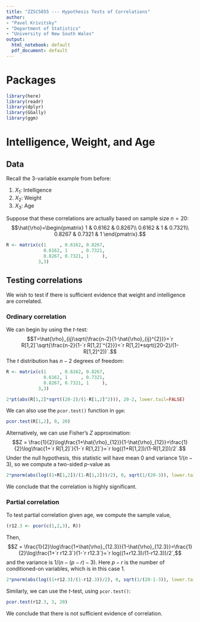 ```yaml
---
title: "ZZSC5855 --- Hypothesis Tests of Correlations"
author:
- "Pavel Krivitsky"
- "Department of Statistics"
- "University of New South Wales"
output:
  html_notebook: default
  pdf_document: default
---
```



# Packages
```r
library(here)
library(readr)
library(dplyr)
library(GGally)
library(ggm)
```

# Intelligence, Weight, and Age

## Data

Recall the 3-variable example from before:

1. $X_{1}$: Intelligence
2. $X_{2}$: Weight
3. $X_{3}$: Age

Suppose that these correlations are actually based on sample size $n=20$:
$$\hat{\rho}=\begin{pmatrix}
1 & 0.6162 & 0.8267\\
0.6162 & 1 & 0.7321\\
0.8267 & 0.7321 & 1
\end{pmatrix}.$$

```r
R <- matrix(c(1     , 0.6162, 0.8267,
              0.6162, 1     , 0.7321,
              0.8267, 0.7321, 1     ),
            3,3)
```

## Testing correlations

We wish to test if there is sufficient evidence that weight and intelligence are correlated.

### Ordinary correlation

We can begin by using the $t$-test:
$$T=\hat{\rho}_{ij}\sqrt{\frac{n-2}{1-\hat{\rho}_{ij}^{2}}}=`r R[1,2]`\sqrt{\frac{n-2}{1-`r R[1,2]`^{2}}}=`r R[1,2]*sqrt((20-2)/(1-R[1,2]^2))`.$$
The $t$ distribution has $n-2$ degrees of freedom:
```r
R <- matrix(c(1     , 0.6162, 0.8267,
              0.6162, 1     , 0.7321,
              0.8267, 0.7321, 1     ),
            3,3)

2*pt(abs(R[1,2]*sqrt((20-2)/(1-R[1,2]^2))), 20-2, lower.tail=FALSE)
```
We can also use the `pcor.test()` function in `ggm`:
```r
pcor.test(R[1,2], 0, 20)
```

Alternatively, we can use Fisher's $Z$ approximation:
$$Z = \frac{1}{2}\log\frac{1+\hat{\rho}_{12}}{1-\hat{\rho}_{12}}=\frac{1}{2}\log\frac{1+`r R[1,2]`}{1-`r R[1,2]`}=`r log((1+R[1,2])/(1-R[1,2]))/2`.$$
Under the null hypothesis, this statistic will have mean 0 and variance $1/(n-3)$, so we compute a two-sided $p$-value as
```r
2*pnorm(abs(log((1+R[1,2])/(1-R[1,2]))/2), 0, sqrt(1/(20-3)), lower.tail=FALSE)
```

We conclude that the correlation is highly significant.

### Partial correlation

To test partial correlation given age, we compute the sample value,
```r
(r12.3 <- pcor(c(1,2,3), R))
```
Then,
$$Z = \frac{1}{2}\log\frac{1+\hat{\rho}_{12.3}}{1-\hat{\rho}_{12.3}}=\frac{1}{2}\log\frac{1+`r r12.3`}{1-`r r12.3`}=`r log((1+r12.3)/(1-r12.3))/2`,$$
and the variance is $1/(n-(p-r)-3)$. Here $p-r$ is the number of conditioned-on variables, which is in this case 1.
```r
2*pnorm(abs(log((1+r12.3)/(1-r12.3))/2), 0, sqrt(1/(20-1-3)), lower.tail=FALSE)
```

Similarly, we can use the $t$-test, using `pcor.test()`:
```r
pcor.test(r12.3, 1, 20)
```

We conclude that there is not sufficient evidence of correlation.

